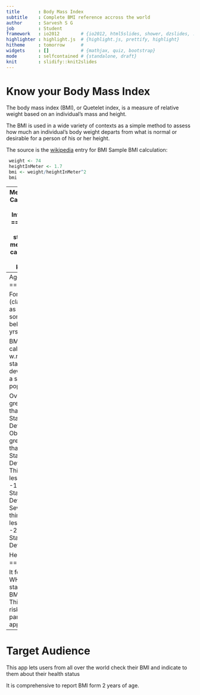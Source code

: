```yaml
---
title       : Body Mass Index 
subtitle    : Complete BMI reference accross the world
author      : Sarvesh S G
job         : Student
framework   : io2012        # {io2012, html5slides, shower, dzslides, ...}
highlighter : highlight.js  # {highlight.js, prettify, highlight}
hitheme     : tomorrow      # 
widgets     : []            # {mathjax, quiz, bootstrap}
mode        : selfcontained # {standalone, draft}
knit        : slidify::knit2slides
---
```


Know your Body Mass Index
===

The body mass index (BMI), or Quetelet index, is a measure of relative weight based on an individual's mass and height.

The BMI is used in a wide variety of contexts as a simple method to assess 
how much an individual's body weight departs from what is normal or desirable for a person of his or her height. 

The source is the [wikipedia](http://en.wikipedia.org/wiki/Body_mass_index) entry for BMI
Sample BMI calculation:
```r
 weight <- 74
 heightInMeter <- 1.7
 bmi <- weight/heightInMeter^2  
 bmi
```


---
Methods of Calculation & Inference:
===
There is a standard method for calculating BMI in kg/m2.

WHO standard inferences are used to predict/calculate 

except for countries which have their own BMI ranges

---
Age Factor:
===

For children (classified as someone below 20 yrs),

BMI is calculated w.r.t standard deviation of a sample population.

 Overweight: greater than 1 Standard Deviation
 Obesity: greater than 2 Standard Deviation
 Thinness: less than -1 Standard Deviation
 Severe thinness: less than -2 Standard Deviation
 
Health Risk:
====
```r
print("Singapore")
```
The city gives its citizen a health risk profile.

It follows WHO standard BMI ranges.
This health risk are also part of the application.

---
Target Audience
===
This app lets users from all over the world check their BMI
and indicate to them about their health status

It is comprehensive to report BMI form 2 years of age.
